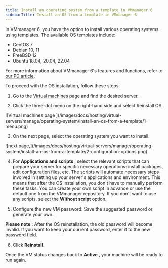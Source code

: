 ---
title: Install an operating system from a template in VMmanager 6
sidebarTitle: Install an OS from a template in VMmanager 6
---

In VMmanager 6, you have the option to install various operating systems using templates. The available OS templates include: 

  * CentOS 7
  * Debian 10, 11
  * FreeBSD 12
  * Ubuntu 18.04, 20.04, 22.04



For more information about VMmanager 6's features and functions, refer to [our PD article](/hosting/virtual-servers/manage/main-features-and-functions-of-vmmanager-6).

To proceed with the OS installation, follow these steps:

  1. Go to the [Virtual machines](https://bix-v6.vm.gcore.com/vm/manager/host) page and find the desired server.

  2. Click the three-dot menu on the right-hand side and select Reinstall OS.



<Frame>![Virtual machines page ](/images/docs/hosting/virtual-servers/manage/operating-system/install-an-os-from-a-template/1-menu.png)</Frame>



  3. On the next page, select the operating system you want to install.


<Frame>![next page,](/images/docs/hosting/virtual-servers/manage/operating-system/install-an-os-from-a-template/2-configuration-options.png)</Frame>



  4. For **Applications and scripts** , select the relevant scripts that can prepare your server for specific necessary operations: install packages, edit configuration files, etc. The scripts will automate necessary steps involved in setting up your server's applications and environment. This means that after the OS installation, you don't have to manually perform these tasks. You can create your own script in advance or use the default one from the VMmanager repository. If you don't want to use any scripts, select the **Without script** option.

  5. Configure the new VM password: Save the suggested password or generate your own.




**Please note** : After the OS reinstallation, the old password will become invalid. If you want to keep your current password, enter it to the new password field.

  6. Click **Reinstall**.



Once the VM status changes back to **Active** , your machine will be ready to run again.